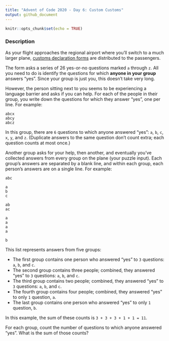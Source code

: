 ```yaml
---
title: "Advent of Code 2020 - Day 6: Custom Customs"
output: github_document
---
```


```r
knitr::opts_chunk$set(echo = TRUE)
```
### Description

As your flight approaches the regional airport where you'll switch to a much larger plane, [customs declaration forms](https://en.wikipedia.org/wiki/Customs_declaration) are distributed to the passengers.

The form asks a series of 26 yes-or-no questions marked `a` through `z`. All you need to do is identify the questions for which __anyone in your group__ answers "yes". Since your group is just you, this doesn't take very long.

However, the person sitting next to you seems to be experiencing a language barrier and asks if you can help. For each of the people in their group, you write down the questions for which they answer "yes", one per line. For example:

```
abcx
abcy
abcz
```

In this group, there are `6` questions to which anyone answered "yes": `a`, `b`, `c`, `x`, `y`, and `z`. (Duplicate answers to the same question don't count extra; each question counts at most once.)

Another group asks for your help, then another, and eventually you've collected answers from every group on the plane (your puzzle input). Each group's answers are separated by a blank line, and within each group, each person's answers are on a single line. For example:

```
abc

a
b
c

ab
ac

a
a
a
a

b
```

This list represents answers from five groups:

- The first group contains one person who answered "yes" to `3` questions: `a`, `b`, and `c`.
- The second group contains three people; combined, they answered "yes" to `3` questions: `a`, `b`, and `c`.
- The third group contains two people; combined, they answered "yes" to `3` questions: `a`, `b`, and `c`.
- The fourth group contains four people; combined, they answered "yes" to only `1` question, `a`.
- The last group contains one person who answered "yes" to only `1` question, `b`.

In this example, the sum of these counts is `3 + 3 + 3 + 1 + 1 = 11`.

For each group, count the number of questions to which anyone answered "yes". What is the sum of those counts?
